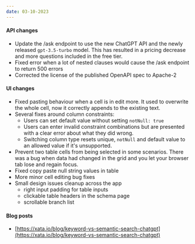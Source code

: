 ```yaml
---
date: 03-10-2023
---
```


#### API changes

- Update the /ask endpoint to use the new ChatGPT API and the newly released `gpt-3.5-turbo` model. This has resulted in a pricing decrease and more questions included in the free tier.
- Fixed error when a lot of nested clauses would cause the /ask endpoint to return 500 errors
- Corrected the license of the published OpenAPI spec to Apache-2

#### UI changes

- Fixed pasting behaviour when a cell is in edit more. It used to overwrite the whole cell, now it correctly appends to the existing text.
- Several fixes around column constraints:
    - Users can set default value without setting `notNull: true`
    - Users can enter invalid constraint combinations but are presented with a clear error about what they did wrong.
    - Switching column type resets unique, `notNull` and default value to an allowed value if it's unsupported.
- Prevent two table cells from being selected in some scenarios. There was a bug when data had changed in the grid and you let your browser tab lose and regain focus.
- Fixed copy paste null string values in table
- More minor cell editing bug fixes
- Small design issues cleanup across the app
    - right input padding for table inputs
    - clickable table headers in the schema page
    - scrollable branch list

<ArticleImage
  src="https://github.com/xataio/mdx-changelog/raw/main/images/schematitle.png"
  width="568"
  height="378"
  alt="Schema titles"
  caption="Schema titles are now linked"
  position="center"
/>

<ArticleImage
  src="https://raw.githubusercontent.com/xataio/mdx-changelog/main/images/branchscroll.png"
  width="421"
  height="469"
  alt="Branch scrolling"
  caption="Branch scrolling"
  position="center"
/>

#### Blog posts

- [https://xata.io/blog/keyword-vs-semantic-search-chatgpt](https://xata.io/blog/keyword-vs-semantic-search-chatgpt)

